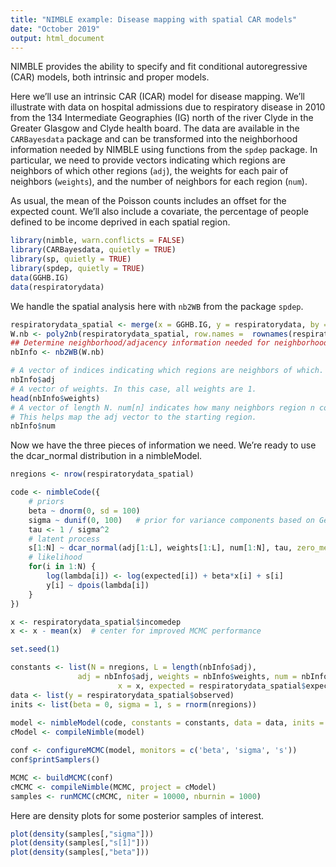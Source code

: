 ```yaml
---
title: "NIMBLE example: Disease mapping with spatial CAR models"
date: "October 2019"
output: html_document
---
```


NIMBLE provides the ability to specify and fit conditional autoregressive (CAR) models,
both intrinsic and proper models.

Here we'll use an intrinsic CAR (ICAR) model for disease mapping. We'll illustrate with data on hospital admissions due to respiratory disease in 2010 from the 134 Intermediate Geographies (IG) north of the river Clyde in the Greater Glasgow and Clyde health board. The data are available in the `CARBayesdata` package and can be transformed into the neighborhood information needed by NIMBLE using functions from the `spdep` package. In particular, we need to provide vectors indicating which regions are neighbors of which other regions (`adj`), the weights for each pair of neighbors (`weights`), and the number of neighbors for each region (`num`).

As usual, the mean of the Poisson counts includes an offset for the expected count. We'll also include a covariate, the percentage of people defined to be income deprived in each spatial region.


```r
library(nimble, warn.conflicts = FALSE)
library(CARBayesdata, quietly = TRUE)
library(sp, quietly = TRUE)
library(spdep, quietly = TRUE)
data(GGHB.IG)
data(respiratorydata)
```

We handle the spatial analysis here with `nb2WB` from the package `spdep`.

```r
respiratorydata_spatial <- merge(x = GGHB.IG, y = respiratorydata, by = "IG", all.x = FALSE)
W.nb <- poly2nb(respiratorydata_spatial, row.names =  rownames(respiratorydata_spatial@data))
## Determine neighborhood/adjacency information needed for neighborhood-based CAR model
nbInfo <- nb2WB(W.nb)

# A vector of indices indicating which regions are neighbors of which.
nbInfo$adj
# A vector of weights. In this case, all weights are 1.
head(nbInfo$weights)
# A vector of length N. num[n] indicates how many neighbors region n contains.
# This helps map the adj vector to the starting region.
nbInfo$num
```

Now we have the three pieces of information we need. We're ready to use the dcar_normal distribution in a nimbleModel.

```r
nregions <- nrow(respiratorydata_spatial)

code <- nimbleCode({
    # priors
    beta ~ dnorm(0, sd = 100)
    sigma ~ dunif(0, 100)   # prior for variance components based on Gelman (2006)
    tau <- 1 / sigma^2
    # latent process
    s[1:N] ~ dcar_normal(adj[1:L], weights[1:L], num[1:N], tau, zero_mean = 0)
    # likelihood
    for(i in 1:N) {
        log(lambda[i]) <- log(expected[i]) + beta*x[i] + s[i]
        y[i] ~ dpois(lambda[i])
    }
})

x <- respiratorydata_spatial$incomedep
x <- x - mean(x)  # center for improved MCMC performance

set.seed(1)

constants <- list(N = nregions, L = length(nbInfo$adj), 
			   adj = nbInfo$adj, weights = nbInfo$weights, num = nbInfo$num,
	     	            x = x, expected = respiratorydata_spatial$expected)
data <- list(y = respiratorydata_spatial$observed)
inits <- list(beta = 0, sigma = 1, s = rnorm(nregions))
	  
model <- nimbleModel(code, constants = constants, data = data, inits = inits)
cModel <- compileNimble(model)

conf <- configureMCMC(model, monitors = c('beta', 'sigma', 's'))
conf$printSamplers()

MCMC <- buildMCMC(conf)
cMCMC <- compileNimble(MCMC, project = cModel)
samples <- runMCMC(cMCMC, niter = 10000, nburnin = 1000)
```

Here are density plots for some posterior samples of interest.

```r
plot(density(samples[,"sigma"]))
plot(density(samples[,"s[1]"]))
plot(density(samples[,"beta"]))
```

